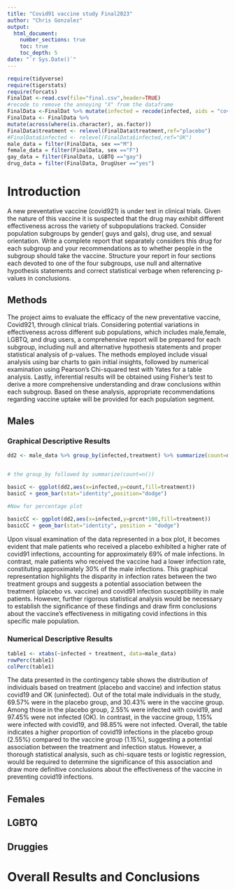 ```yaml
---
title: "Covid91 vaccine study Final2023"
author: "Chris Gonzalez"
output: 
  html_document:
    number_sections: true
    toc: true
    toc_depth: 5
date: "`r Sys.Date()`" 
---
```


```r
require(tidyverse)
require(tigerstats)
require(forcats)
FinalDat <-read.csv(file="final.csv",header=TRUE)
#recode to remove the annoying "X" from the dataframe
FinalData <-FinalDat %>% mutate(infected = recode(infected, aids = "covid", none = "OK" )) %>% select(-one_of("X"))
FinalData <- FinalData %>%
mutate(across(where(is.character), as.factor))
FinalData$treatment <- relevel(FinalData$treatment,ref="placebo")
#FinalData$infected <- relevel(FinalData$infected,ref="OK")
male_data = filter(FinalData, sex =="M")
female_data = filter(FinalData, sex =="F")
gay_data = filter(FinalData, LGBTQ =="gay")
drug_data = filter(FinalData, DrugUser =="yes")
```

# Introduction

A new  preventative vaccine (covid921) is under test in clinical trials. Given the nature of this vaccine it is suspected that the drug may exhibit different effectiveness across the variety of subpopulations tracked. Consider population subgroups by gender( guys and gals), drug use, and sexual orientation. Write a complete report that separately considers this drug for each subgroup and your recommendations as to whether people in the subgroup should take the vaccine. Structure your report in four sections each devoted to one of the four subgroups, use null and alternative hypothesis statements and correct statistical verbage when referencing p-values in conclusions.

## Methods

The project aims to evaluate the efficacy of the new preventative vaccine, Covid921, through clinical trials. Considering potential variations in effectiveness across different sub populations, which includes male,female, LGBTQ, and drug users, a comprehensive report will be prepared for each subgroup, including null and alternative hypothesis statements and proper statistical analysis of p-values. The methods employed include visual analysis using bar charts to gain initial insights, followed by numerical examination using Pearson's Chi-squared test with Yates for a table analysis. Lastly, inferential results will be obtained using Fisher's test to derive a more comprehensive understanding and draw conclusions within each subgroup. Based on these analysis, appropriate recommendations regarding vaccine uptake will be provided for each population segment.


## Males
### Graphical Descriptive Results
```r
dd2 <- male_data %>% group_by(infected,treatment) %>% summarize(count=n()) %>% mutate(prcnt=count/sum(count))


# the group_by followed by summarize(count=n())

basicC <- ggplot(dd2,aes(x=infected,y=count,fill=treatment))
basicC + geom_bar(stat="identity",position="dodge")

#Now for percentage plot

basicCC <- ggplot(dd2,aes(x=infected,y=prcnt*100,fill=treatment)) 
basicCC + geom_bar(stat="identity", position = "dodge")
```

Upon visual examination of the data represented in a box plot, it becomes evident that male patients who received a placebo exhibited a higher rate of covid91 infections, accounting for approximately 69% of male infections. In contrast, male patients who received the vaccine had a lower infection rate, constituting approximately 30% of the male infections. This graphical representation highlights the disparity in infection rates between the two treatment groups and suggests a potential association between the treatment (placebo vs. vaccine) and covid91 infection susceptibility in male patients. However, further rigorous statistical analysis would be necessary to establish the significance of these findings and draw firm conclusions about the vaccine's effectiveness in mitigating covid infections in this specific male population.

### Numerical Descriptive Results

```r
table1 <- xtabs(~infected + treatment, data=male_data)
rowPerc(table1)
colPerc(table1)
```
The data presented in the contingency table shows the distribution of individuals based on treatment (placebo and vaccine) and infection status covid19 and OK (uninfected). Out of the total male individuals in the study, 69.57% were in the placebo group, and 30.43% were in the vaccine group. Among those in the placebo group, 2.55% were infected with covid19, and 97.45% were not infected (OK). In contrast, in the vaccine group, 1.15% were infected with covid19, and 98.85% were not infected. Overall, the table indicates a higher proportion of covid19 infections in the placebo group (2.55%) compared to the vaccine group (1.15%), suggesting a potential association between the treatment and infection status. However, a thorough statistical analysis, such as chi-square tests or logistic regression, would be required to determine the significance of this association and draw more definitive conclusions about the effectiveness of the vaccine in preventing covid19 infections.






## Females


## LGBTQ



## Druggies


# Overall Results and Conclusions